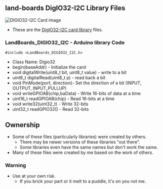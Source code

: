 == land-boards DigIO32-I2C Library Files ==

<img src="http://land-boards.com/blwiki/images/a/a2/DigIO32-I2C-P1010486-720px.jpg" alt="DIGIO32-I2C Card image"></img>

* These are the [http://land-boards.com/blwiki/index.php?title=DIGIO32-I2C DigIO32-I2C card library] files.

=== LandBoards_DIGIO32_I2C - Arduino library Code ===

<pre>#include <LandBoards_DIGIO32_I2C.h></pre>
* Class Name: Digio32
* begin(baseAddr) - Initialize the card
* void digitalWrite(uint8_t bit, uint8_t value) - write to a bit
* uint8_t digitalRead(uint8_t p) - read back a bit
* void PinMode(port, direction)- Set the direction of a bit (INPUT, OUTPUT, INPUT_PULLUP)
* void writeGPIOAB(chip,baData) - Write 16-bits of data at a time
* uint16_t readGPIOAB(chip) - Read 16-bits at a time
* void write32(uint32_t) - Write 32-bits
* uint32_t readGPIO32() - Read 32-bits

== Ownership ==

* Some of these files (particularly libraries) were created by others.
** There may be newer versions of these libraries "out there".
** Some libraries even have the same names but don't work the same.
* Many of these files were created by me based on the work of others.

=== Warning ===

* Use at your own risk.
** If you brick your part or it melt to a puddle, it's on you not me.
